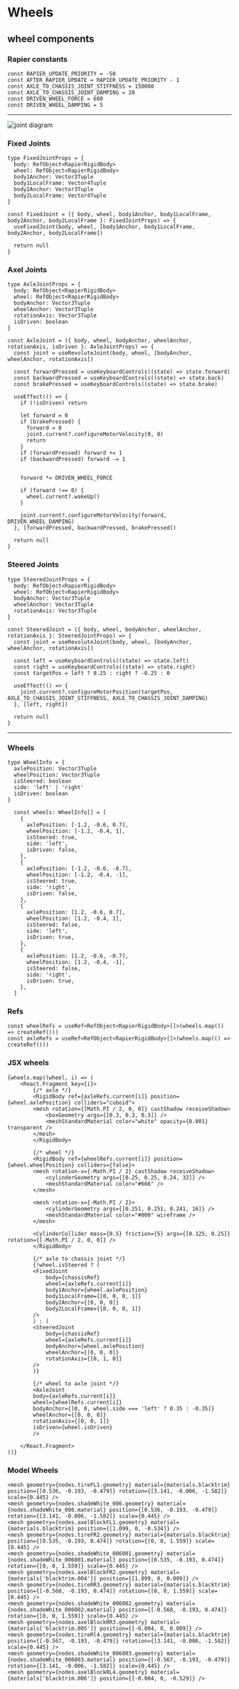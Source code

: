 # Wheels

## wheel components

### Rapier constants
```tsx
const RAPIER_UPDATE_PRIORITY = -50
const AFTER_RAPIER_UPDATE = RAPIER_UPDATE_PRIORITY - 1
const AXLE_TO_CHASSIS_JOINT_STIFFNESS = 150000
const AXLE_TO_CHASSIS_JOINT_DAMPING = 20
const DRIVEN_WHEEL_FORCE = 600
const DRIVEN_WHEEL_DAMPING = 5
```
<hr/>

![joint diagram](./jointDiagram.png)

### Fixed Joints

```tsx
type FixedJointProps = {
  body: RefObject<RapierRigidBody>
  wheel: RefObject<RapierRigidBody>
  body1Anchor: Vector3Tuple
  body1LocalFrame: Vector4Tuple
  body2Anchor: Vector3Tuple
  body2LocalFrame: Vector4Tuple
}

const FixedJoint = ({ body, wheel, body1Anchor, body1LocalFrame, body2Anchor, body2LocalFrame }: FixedJointProps) => {
  useFixedJoint(body, wheel, [body1Anchor, body1LocalFrame, body2Anchor, body2LocalFrame])

  return null
}
```

### Axel Joints

```tsx
type AxleJointProps = {
  body: RefObject<RapierRigidBody>
  wheel: RefObject<RapierRigidBody>
  bodyAnchor: Vector3Tuple
  wheelAnchor: Vector3Tuple
  rotationAxis: Vector3Tuple
  isDriven: boolean
}

const AxleJoint = ({ body, wheel, bodyAnchor, wheelAnchor, rotationAxis, isDriven }: AxleJointProps) => {
  const joint = useRevoluteJoint(body, wheel, [bodyAnchor, wheelAnchor, rotationAxis])

  const forwardPressed = useKeyboardControls((state) => state.forward)
  const backwardPressed = useKeyboardControls((state) => state.back)
  const brakePressed = useKeyboardControls((state) => state.brake)

  useEffect(() => {
    if (!isDriven) return

    let forward = 0
    if (brakePressed) {
      forward = 0
      joint.current?.configureMotorVelocity(0, 0)
      return
    }
    if (forwardPressed) forward += 1
    if (backwardPressed) forward -= 1
    

    forward *= DRIVEN_WHEEL_FORCE

    if (forward !== 0) {
      wheel.current?.wakeUp()
    }

    joint.current?.configureMotorVelocity(forward, DRIVEN_WHEEL_DAMPING)
  }, [forwardPressed, backwardPressed, brakePressed])

  return null
}
```

### Steered Joints

```tsx
type SteeredJointProps = {
  body: RefObject<RapierRigidBody>
  wheel: RefObject<RapierRigidBody>
  bodyAnchor: Vector3Tuple
  wheelAnchor: Vector3Tuple
  rotationAxis: Vector3Tuple
}

const SteeredJoint = ({ body, wheel, bodyAnchor, wheelAnchor, rotationAxis }: SteeredJointProps) => {
  const joint = useRevoluteJoint(body, wheel, [bodyAnchor, wheelAnchor, rotationAxis])

  const left = useKeyboardControls((state) => state.left)
  const right = useKeyboardControls((state) => state.right)
  const targetPos = left ? 0.25 : right ? -0.25 : 0

  useEffect(() => {
    joint.current?.configureMotorPosition(targetPos, AXLE_TO_CHASSIS_JOINT_STIFFNESS, AXLE_TO_CHASSIS_JOINT_DAMPING)
  }, [left, right])

  return null
}
```

<hr/>

### Wheels

```tsx
type WheelInfo = {
  axlePosition: Vector3Tuple
  wheelPosition: Vector3Tuple
  isSteered: boolean
  side: 'left' | 'right'
  isDriven: boolean
}

  const wheels: WheelInfo[] = [
    {
      axlePosition: [-1.2, -0.6, 0.7],
      wheelPosition: [-1.2, -0.4, 1],
      isSteered: true,
      side: 'left',
      isDriven: false,
    },
    {
      axlePosition: [-1.2, -0.6, -0.7],
      wheelPosition: [-1.2, -0.4, -1],
      isSteered: true,
      side: 'right',
      isDriven: false,
    },
    {
      axlePosition: [1.2, -0.6, 0.7],
      wheelPosition: [1.2, -0.4, 1],
      isSteered: false,
      side: 'left',
      isDriven: true,
    },
    {
      axlePosition: [1.2, -0.6, -0.7],
      wheelPosition: [1.2, -0.4, -1],
      isSteered: false,
      side: 'right',
      isDriven: true,
    },
  ]
```
### Refs
```tsx
const wheelRefs = useRef<RefObject<RapierRigidBody>[]>(wheels.map(() => createRef()))
const axleRefs = useRef<RefObject<RapierRigidBody>[]>(wheels.map(() => createRef()))
```

### JSX wheels
```tsx
{wheels.map((wheel, i) => (
    <React.Fragment key={i}>
        {/* axle */}
        <RigidBody ref={axleRefs.current[i]} position={wheel.axlePosition} colliders="cuboid">
        <mesh rotation={[Math.PI / 2, 0, 0]} castShadow receiveShadow>
            <boxGeometry args={[0.3, 0.3, 0.3]} />
            <meshStandardMaterial color="white" opacity={0.001} transparent />
        </mesh>
        </RigidBody>

        {/* wheel */}
        <RigidBody ref={wheelRefs.current[i]} position={wheel.wheelPosition} colliders={false}>
        <mesh rotation-x={-Math.PI / 2} castShadow receiveShadow>
            <cylinderGeometry args={[0.25, 0.25, 0.24, 32]} />
            <meshStandardMaterial color="#666" />
        </mesh>

        <mesh rotation-x={-Math.PI / 2}>
            <cylinderGeometry args={[0.251, 0.251, 0.241, 16]} />
            <meshStandardMaterial color="#000" wireframe />
        </mesh>

        <CylinderCollider mass={0.5} friction={5} args={[0.125, 0.25]} rotation={[-Math.PI / 2, 0, 0]} />
        </RigidBody>

        {/* axle to chassis joint */}
        {!wheel.isSteered ? (
        <FixedJoint
            body={chassisRef}
            wheel={axleRefs.current[i]}
            body1Anchor={wheel.axlePosition}
            body1LocalFrame={[0, 0, 0, 1]}
            body2Anchor={[0, 0, 0]}
            body2LocalFrame={[0, 0, 0, 1]}
        />
        ) : (
        <SteeredJoint
            body={chassisRef}
            wheel={axleRefs.current[i]}
            bodyAnchor={wheel.axlePosition}
            wheelAnchor={[0, 0, 0]}
            rotationAxis={[0, 1, 0]}
        />
        )}

        {/* wheel to axle joint */}
        <AxleJoint
        body={axleRefs.current[i]}
        wheel={wheelRefs.current[i]}
        bodyAnchor={[0, 0, wheel.side === 'left' ? 0.35 : -0.35]}
        wheelAnchor={[0, 0, 0]}
        rotationAxis={[0, 0, 1]}
        isDriven={wheel.isDriven}
        />

    </React.Fragment>
))}
```

### Model Wheels
```tsx
<mesh geometry={nodes.tireFL1.geometry} material={materials.blacktrim} position={[0.536, -0.193, -0.479]} rotation={[3.141, -0.006, -1.582]} scale={0.445} />
<mesh geometry={nodes.shadeWhite_006.geometry} material={nodes.shadeWhite_006.material} position={[0.536, -0.193, -0.479]} rotation={[3.141, -0.006, -1.582]} scale={0.445} />
<mesh geometry={nodes.axelBlockFL1.geometry} material={materials.blacktrim} position={[1.099, 0, -0.534]} />
<mesh geometry={nodes.tireFR2.geometry} material={materials.blacktrim} position={[0.535, -0.193, 0.474]} rotation={[0, 0, 1.559]} scale={0.445} />
<mesh geometry={nodes.shadeWhite_006001.geometry} material={nodes.shadeWhite_006001.material} position={[0.535, -0.193, 0.474]} rotation={[0, 0, 1.559]} scale={0.445} />
<mesh geometry={nodes.axelBlockFR2.geometry} material={materials['blacktrim.004']} position={[1.099, 0, 0.009]} />
<mesh geometry={nodes.tireRR3.geometry} material={materials.blacktrim} position={[-0.568, -0.193, 0.474]} rotation={[0, 0, 1.559]} scale={0.445} />
<mesh geometry={nodes.shadeWhite_006002.geometry} material={nodes.shadeWhite_006002.material} position={[-0.568, -0.193, 0.474]} rotation={[0, 0, 1.559]} scale={0.445} />
<mesh geometry={nodes.axelBlockRR3.geometry} material={materials['blacktrim.005']} position={[-0.004, 0, 0.009]} />
<mesh geometry={nodes.tireRl4.geometry} material={materials.blacktrim} position={[-0.567, -0.193, -0.479]} rotation={[3.141, -0.006, -1.582]} scale={0.445} />
<mesh geometry={nodes.shadeWhite_006003.geometry} material={nodes.shadeWhite_006003.material} position={[-0.567, -0.193, -0.479]} rotation={[3.141, -0.006, -1.582]} scale={0.445} />
<mesh geometry={nodes.axelBlockRL4.geometry} material={materials['blacktrim.006']} position={[-0.004, 0, -0.529]} />
```
